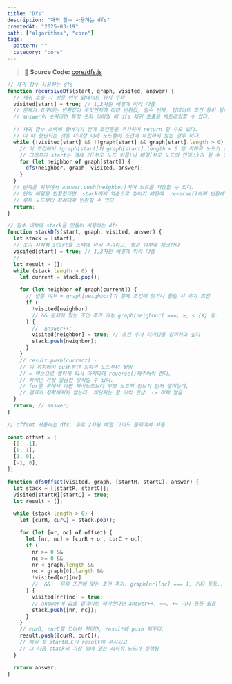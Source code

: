 ```yaml
---
title: "Dfs"
description: "재귀 함수 사용하는 dfs"
createdAt: "2025-03-19"
path: ["algorithms", "core"]
tags:
  pattern: ""
  category: "core"
---
```


> 📌 **Source Code:** [core/dfs.js](https://github.com/0teklee/pattern-recognition/tree/main/site/content/core/dfs.js)

```js
// 재귀 함수 사용하는 dfs
function recursiveDfs(start, graph, visited, answer) {
  // 재귀 호출 시 방문 여부 업데이트 위치 주의
  visited[start] = true; // 1,2차원 배열에 따라 다름
  // 문제가 요구하는 반환값이 무엇인지에 따라 반환값, 함수 인자, 업데이트 조건 등이 달라진다.
  // answer이 숫자라면 특정 숫자 이하일 때 dfs 재귀 호출을 백트래킹할 수 있다.

  // 재귀 함수 스택에 들어가기 전에 조건문을 추가하여 return 할 수도 있다.
  // 이 때 중단되는 것은 더이상 아래 노드들이 조건에 부합하지 않는 경우 이다.
  while (!visited[start] && !!graph[start] && graph[start].length > 0) {
    // 이 조건에서 !graph[start]와 graph[start].length < 0 은 최하위 노드가 된다
    // 그래프가 start는 객체 키(부모 노드 이름)나 배열(부모 노드의 인덱스)가 될 수 있다.
    for (let neighbor of graph[start]) {
      dfs(neighbor, graph, visited, answer);
    }
  }
  // 반복문 외부에서 answer.push(neighbor)하여 노드를 저장할 수 있다.
  // 만약 배열을 반환한다면, stack에서 역순으로 쌓이기 때문에 .reverse()하여 반환해야
  // 루트 노드부터 차례대로 반환할 수 있다.
  return;
}

// 함수 내부에 stack을 만들어 사용하는 dfs
function stackDfs(start, graph, visited, answer) {
  let stack = [start];
  // 초기 시작점 start를 스택에 미리 추가하고, 방문 여부에 체크한다
  visited[start] = true; // 1,2차원 배열에 따라 다름
  //
  let result = [];
  while (stack.length > 0) {
    let current = stack.pop();

    for (let neighbor of graph[current]) {
      // 방문 여부 + graph[neighbor]가 문제 조건에 맞거나 틀릴 시 추가 조건
      if (
        !visited[neighbor]
        // && 문제에 맞는 조건 추가 가능 graph[neighbor] ===, >, < {X} 등.
      ) {
        //  answer++;
        visited[neighbor] = true; // 조건 추가 타이밍을 정리하고 싶다
        stack.push(neighbor);
      }
    }
    // result.push(current) -
    // 이 위치에서 push하면 최하위 노드부터 쌓임
    // = 역순으로 쌓이게 되서 마지막에 reverse()해주어야 한다.
    // 하지만 가장 깔끔한 방식일 수 있다.
    // for문 위에서 하면 자식노드보다 부모 노드의 정보가 먼저 쌓이는데,
    // 결과가 정확해지지 않는다. 왜인지는 잘 기억 안남. -> 이제 알음
  }
  return; // answer;
}

// offset 사용하는 dfs. 주로 2차원 배열 그리드 문제에서 사용

const offset = [
  [0, -1],
  [0, 1],
  [1, 0],
  [-1, 0],
];

function dfsOffset(visited, graph, [startR, startC], answer) {
  let stack = [[startR, startC]];
  visited[startR][startC] = true;
  let result = [];

  while (stack.length > 0) {
    let [curR, curC] = stack.pop();

    for (let [or, oc] of offset) {
      let [nr, nc] = [curR + or, curC + oc];
      if (
        nr >= 0 &&
        nc >= 0 &&
        nr < graph.length &&
        nc < graph[0].length &&
        !visited[nr][nc]
        //  &&   문제 조건에 맞는 조건 추가. graph[nr][nc] === 1, 기타 등등..
      ) {
        visited[nr][nc] = true;
        // answer에 값을 업데이트 해야한다면 answer++, ==, += 기타 등등 활용
        stack.push([nr, nc]);
      }
    }
    // curR, curC를 모아야 한다면, result에 push 해준다.
    result.push([curR, curC]);
    // 제일 첫 startR,C가 result에 푸시되고
    // 그 다음 stack의 가장 위에 있는 최하위 노드가 실행됨
  }

  return answer;
}
```
